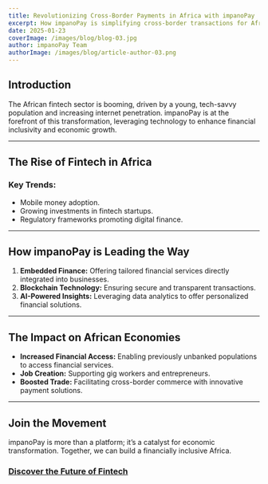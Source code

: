 ```yaml
---
title: Revolutionizing Cross-Border Payments in Africa with impanoPay
excerpt: How impanoPay is simplifying cross-border transactions for African businesses and individuals.
date: 2025-01-23
coverImage: /images/blog/blog-03.jpg
author: impanoPay Team
authorImage: /images/blog/article-author-03.png
---
```


## Introduction

The African fintech sector is booming, driven by a young, tech-savvy population and increasing internet penetration. impanoPay is at the forefront of this transformation, leveraging technology to enhance financial inclusivity and economic growth.

---

## **The Rise of Fintech in Africa**

### Key Trends:

- Mobile money adoption.
- Growing investments in fintech startups.
- Regulatory frameworks promoting digital finance.

---

## **How impanoPay is Leading the Way**

1. **Embedded Finance:** Offering tailored financial services directly integrated into businesses.
2. **Blockchain Technology:** Ensuring secure and transparent transactions.
3. **AI-Powered Insights:** Leveraging data analytics to offer personalized financial solutions.

---

## **The Impact on African Economies**

- **Increased Financial Access:** Enabling previously unbanked populations to access financial services.
- **Job Creation:** Supporting gig workers and entrepreneurs.
- **Boosted Trade:** Facilitating cross-border commerce with innovative payment solutions.

---

## **Join the Movement**

impanoPay is more than a platform; it’s a catalyst for economic transformation. Together, we can build a financially inclusive Africa.

### [Discover the Future of Fintech](https://impanoPay.com)
